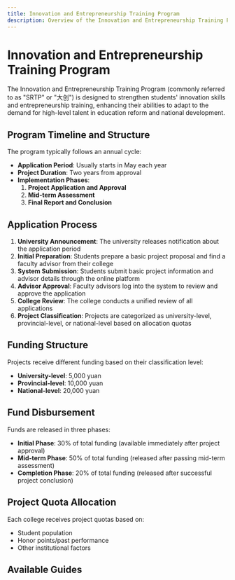 ```yaml
---
title: Innovation and Entrepreneurship Training Program
description: Overview of the Innovation and Entrepreneurship Training Program (SRTP)
---
```


# Innovation and Entrepreneurship Training Program

The Innovation and Entrepreneurship Training Program (commonly referred to as "SRTP" or "大创") is designed to strengthen students' innovation skills and entrepreneurship training, enhancing their abilities to adapt to the demand for high-level talent in education reform and national development.

## Program Timeline and Structure

The program typically follows an annual cycle:
- **Application Period**: Usually starts in May each year
- **Project Duration**: Two years from approval
- **Implementation Phases**:
  1. **Project Application and Approval**
  2. **Mid-term Assessment**
  3. **Final Report and Conclusion**

## Application Process

1. **University Announcement**: The university releases notification about the application period
2. **Initial Preparation**: Students prepare a basic project proposal and find a faculty advisor from their college
3. **System Submission**: Students submit basic project information and advisor details through the online platform
4. **Advisor Approval**: Faculty advisors log into the system to review and approve the application
5. **College Review**: The college conducts a unified review of all applications
6. **Project Classification**: Projects are categorized as university-level, provincial-level, or national-level based on allocation quotas

## Funding Structure

Projects receive different funding based on their classification level:
- **University-level**: 5,000 yuan
- **Provincial-level**: 10,000 yuan
- **National-level**: 20,000 yuan

## Fund Disbursement

Funds are released in three phases:
- **Initial Phase**: 30% of total funding (available immediately after project approval)
- **Mid-term Phase**: 50% of total funding (released after passing mid-term assessment)
- **Completion Phase**: 20% of total funding (released after successful project conclusion)

## Project Quota Allocation

Each college receives project quotas based on:
- Student population
- Honor points/past performance
- Other institutional factors

## Available Guides

<Cards>
  <Card title="Quick Completion Guide" href="/en/docs/01-project-application/01-innovation-program/quick-guide" />
  <Card title="Program Overview" href="/en/docs/01-project-application/01-innovation-program/overview" />
  <Card title="Application Process" href="/en/docs/01-project-application/01-innovation-program/application" />
  <Card title="Project Management" href="/en/docs/01-project-application/01-innovation-program/management" />
</Cards> 